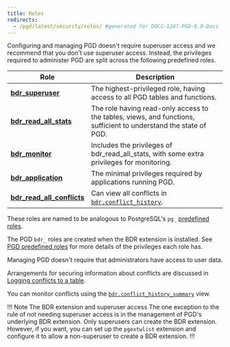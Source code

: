 ```yaml
---
title: Roles
redirects:
  - /pgd/latest/security/roles/ #generated for DOCS-1247-PGD-6.0-Docs
---
```


Configuring and managing PGD doesn't require superuser access and we recommend that
you don't use superuser access. Instead, the privileges required to administer
PGD are split across the following predefined roles.

 | Role                       | Description                                                                                                      |
 |----------------------------|------------------------------------------------------------------------------------------------------------------|
 | [**bdr_superuser**](pgd-predefined-roles/#bdr_superuser)          | The highest-privileged role, having access to all PGD tables and functions.                                      |
 | [**bdr_read_all_stats**](pgd-predefined-roles/#bdr_read_all_stats)     | The role having read-only access to the tables, views, and functions, sufficient to understand the state of PGD. |
 | [**bdr_monitor**](pgd-predefined-roles/#bdr_monitor)            | Includes the privileges of bdr_read_all_stats, with some extra privileges for monitoring.                        |
 | [**bdr_application**](pgd-predefined-roles/#bdr_application)        | The minimal privileges required by applications running PGD.                                                     |
 | [**bdr_read_all_conflicts**](pgd-predefined-roles/#bdr_read_all_conflicts) | Can view all conflicts in [`bdr.conflict_history`](/pgd/6/reference/tables-views-functions/catalogs-visible#bdrconflict_history).  |


These roles are named to be analogous to PostgreSQL's `pg_` [predefined
roles](https://www.postgresql.org/docs/current/predefined-roles.html).

The PGD `bdr_` roles are created when the BDR extension is installed. See [PGD
predefined roles](pgd-predefined-roles) for more details of the privileges each
role has.

Managing PGD doesn't require that administrators have access to user data.

Arrangements for securing information about conflicts are discussed in
[Logging conflicts to a table](/pgd/6/reference/tables-views-functions/conflict_functions#logging-conflicts-to-a-table).

You can monitor conflicts using the [`bdr.conflict_history_summary`](/pgd/6/reference/tables-views-functions/catalogs-visible#bdrconflict_history_summary) view.

!!! Note The BDR extension and superuser access
The one exception to the rule of not needing superuser access is in the
management of PGD's underlying BDR extension. Only superusers can create the BDR
extension. However, if you want, you can set up the `pgextwlist` extension and
configure it to allow a non-superuser to create a BDR extension.
!!!
